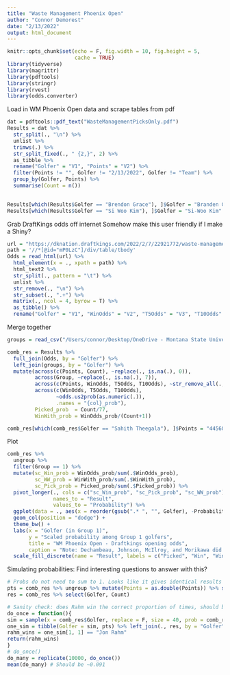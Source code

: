 ```yaml
---
title: "Waste Management Phoenix Open"
author: "Connor Demorest"
date: "2/13/2022"
output: html_document
---
```


```r
knitr::opts_chunk$set(echo = F, fig.width = 10, fig.height = 5, 
                      cache = TRUE)
library(tidyverse)
library(magrittr)
library(pdftools)
library(stringr)
library(rvest)
library(odds.converter)
```

Load in WM Phoenix Open data and scrape tables from pdf
```r
dat = pdftools::pdf_text("WasteManagementPicksOnly.pdf")
Results = dat %>% 
  str_split(., "\n") %>% 
  unlist %>% 
  trimws(.) %>% 
  str_split_fixed(., " {2,}", 2) %>% 
  as_tibble %>% 
  rename("Golfer" = "V1", "Points" = "V2") %>% 
  filter(Points != "", Golfer != "2/13/2022", Golfer != "Team") %>% 
  group_by(Golfer, Points) %>% 
  summarise(Count = n())
  

Results[which(Results$Golfer == "Brendon Grace"), ]$Golfer = "Branden Grace"
Results[which(Results$Golfer == "Si Woo Kim"), ]$Golfer = "Si-Woo Kim"
``` 

Grab DraftKings odds off internet
Somehow make this user friendly if I make a Shiny? 
```r
url = "https://dknation.draftkings.com/2022/2/7/22921772/waste-management-phoenix-open-wm-odds-2022-favorites-sleepers-pga-tour-jon-rahm-hideki-matsuyama"
path = '//*[@id="mP0LzC"]/div/table/tbody'
Odds = read_html(url) %>% 
  html_element(x = ., xpath = path) %>% 
  html_text2 %>% 
  str_split(., pattern = "\t") %>% 
  unlist %>% 
  str_remove(., "\n") %>% 
  str_subset(., ".+") %>% 
  matrix(., ncol = 4, byrow = T) %>% 
  as_tibble() %>% 
  rename("Golfer" = "V1", "WinOdds" = "V2", "T5Odds" = "V3", "T10Odds" = "V4")
```

Merge together
```r
groups = read_csv("/Users/connor/Desktop/OneDrive - Montana State University/Golf/Fantasy-Golf-Analytics/GolfersGroups.csv")

comb_res = Results %>% 
  full_join(Odds, by = "Golfer") %>% 
  left_join(groups, by = "Golfer") %>% 
  mutate(across(c(Points, Count), ~replace(., is.na(.), 0)),
         across(Group, ~replace(., is.na(.), 7)), 
         across(c(Points, WinOdds, T5Odds, T10Odds), ~str_remove_all(., "[,+]")), 
         across(c(WinOdds, T5Odds, T10Odds), 
                ~odds.us2prob(as.numeric(.)),
                .names = "{col}_prob"),
         Picked_prob  = Count/77,
         WinWith_prob = WinOdds_prob/(Count+1))

comb_res[which(comb_res$Golfer == "Sahith Theegala"), ]$Points = "445600"
```

Plot
```r
comb_res %>% 
  ungroup %>%
  filter(Group == 1) %>%
  mutate(sc_Win_prob = WinOdds_prob/sum(.$WinOdds_prob),
         sc_WW_prob = WinWith_prob/sum(.$WinWith_prob),
         sc_Pick_prob = Picked_prob/sum(.$Picked_prob)) %>% 
  pivot_longer(., cols = c("sc_Win_prob", "sc_Pick_prob", "sc_WW_prob"),
               names_to = "Result",
               values_to = "Probability") %>%
  ggplot(data = ., aes(x = reorder(gsub(".* ", "", Golfer), -Probability), y = Probability, fill = Result)) +
  geom_col(position = "dodge") +
  theme_bw() + 
  labs(x = "Golfer (in Group 1)",
       y = "Scaled probability among Group 1 golfers",
       title = "WM Phoenix Open - Draftkings opening odds",
       caption = "Note: Dechambeau, Johnson, McIlroy, and Morikawa did not play.") +
  scale_fill_discrete(name = "Result", labels = c("Picked", "Win", "Win with"))
```

Simulating probabilities:
Find interesting questions to answer with this? 
```r
# Probs do not need to sum to 1. Looks like it gives identical results when I manually scale them vs the way it automatically scales them in the function
pts = comb_res %>% ungroup %>% mutate(Points = as.double(Points)) %>% select(Points) %>% arrange(desc(Points)) %>% slice(1:40) %>% mutate(Place = 1:40)
res = comb_res %>% select(Golfer, Count)

# Sanity check: does Rahm win the correct proportion of times, should be ~0.091
do_once = function(){
sim = sample(x = comb_res$Golfer, replace = F, size = 40, prob = comb_res$WinOdds_prob)
one_sim = tibble(Golfer = sim, pts) %>% left_join(., res, by = "Golfer")
rahm_wins = one_sim[1, 1] == "Jon Rahm"
return(rahm_wins)
}
# do_once()
do_many = replicate(10000, do_once())
mean(do_many) # Should be ~0.091
```

